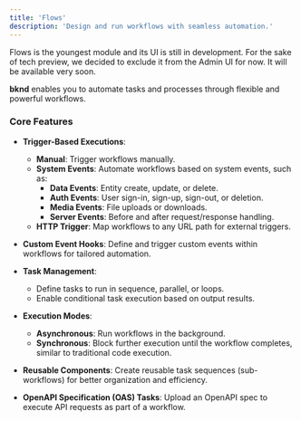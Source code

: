 ```yaml
---
title: 'Flows'
description: 'Design and run workflows with seamless automation.'
---
```


<Note>
   Flows is the youngest module and its UI is still in development. For the sake of tech preview,
   we decided to exclude it from the Admin UI for now. It will be available very soon.
</Note>

**bknd** enables you to automate tasks and processes through flexible and powerful workflows.

### **Core Features**  
- **Trigger-Based Executions**:  
  - **Manual**: Trigger workflows manually.  
  - **System Events**: Automate workflows based on system events, such as:  
    - **Data Events**: Entity create, update, or delete.  
    - **Auth Events**: User sign-in, sign-up, sign-out, or deletion.  
    - **Media Events**: File uploads or downloads.  
    - **Server Events**: Before and after request/response handling.  
  - **HTTP Trigger**: Map workflows to any URL path for external triggers.

- **Custom Event Hooks**: Define and trigger custom events within workflows for tailored automation.

- **Task Management**:  
  - Define tasks to run in sequence, parallel, or loops.  
  - Enable conditional task execution based on output results.

- **Execution Modes**:  
  - **Asynchronous**: Run workflows in the background.  
  - **Synchronous**: Block further execution until the workflow completes, similar to traditional code execution.

- **Reusable Components**: Create reusable task sequences (sub-workflows) for better organization and efficiency.

- **OpenAPI Specification (OAS) Tasks**: Upload an OpenAPI spec to execute API requests as part of a workflow.

